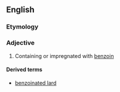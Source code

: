 ==English==

===Etymology===
{{af|en|benzoin|-ate|-ed}}

===Adjective===
{{en-adj}}

# {{lb|en|medicine}} Containing or impregnated with [[benzoin]]

====Derived terms====
* [[benzoinated lard]]